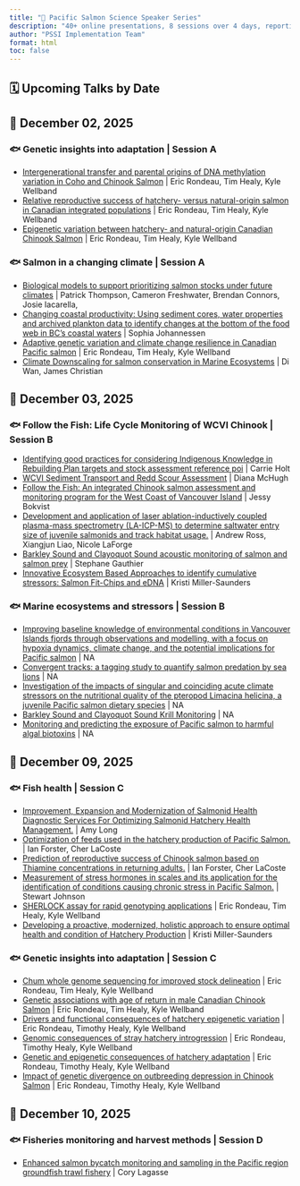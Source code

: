 ```yaml
---
title: "🌊 Pacific Salmon Science Speaker Series"
description: "40+ online presentations, 8 sessions over 4 days, reporting on the results of the most current salmon science research through the PSSI and BCSRIF programs."
author: "PSSI Implementation Team"
format: html
toc: false
---
```


## 🗓️ Upcoming Talks by Date

## 📅 December 02, 2025

### 🐟 Genetic insights into adaptation | Session A

- [Intergenerational transfer and parental origins of DNA methylation variation in Coho and Chinook Salmon](pages/2435.qmd) | Eric Rondeau, Tim Healy, Kyle Wellband
- [Relative reproductive success of hatchery- versus natural-origin salmon in Canadian integrated populations](pages/2451.qmd) | Eric Rondeau, Tim Healy, Kyle Wellband
- [Epigenetic variation between hatchery- and natural-origin Canadian Chinook Salmon](pages/2453.qmd) | Eric Rondeau, Tim Healy, Kyle Wellband

### 🐟 Salmon in a changing climate | Session A

- [Biological models to support prioritizing salmon stocks under future climates](pages/2405.qmd) | Patrick Thompson, Cameron Freshwater, Brendan Connors, Josie Iacarella,
- [Changing coastal productivity: Using sediment cores, water properties and archived plankton data to identify changes at the bottom of the food web in BC’s coastal waters](pages/2406.qmd) | Sophia Johannessen
- [Adaptive genetic variation and climate change resilience in Canadian Pacific salmon](pages/2437.qmd) | Eric Rondeau, Tim Healy, Kyle Wellband
- [Climate Downscaling for salmon conservation in Marine Ecosystems](pages/2539.qmd) | Di Wan, James Christian

## 📅 December 03, 2025

### 🐟 Follow the Fish: Life Cycle Monitoring of WCVI Chinook | Session B

- [Identifying good practices for considering Indigenous Knowledge in Rebuilding Plan targets and stock assessment reference poi](pages/2397.qmd) | Carrie Holt
- [WCVI Sediment Transport and Redd Scour Assessment](pages/2398.qmd) | Diana McHugh
- [Follow the Fish: An integrated Chinook salmon assessment and monitoring program for the West Coast of Vancouver Island](pages/2407.qmd) | Jessy Bokvist
- [Development and application of laser ablation-inductively coupled plasma-mass spectrometry (LA-ICP-MS) to determine saltwater entry size of juvenile salmonids and track habitat usage.](pages/2422.qmd) | Andrew Ross, Xiangjun Liao, Nicole LaForge
- [Barkley Sound and Clayoquot Sound acoustic monitoring of salmon and salmon prey](pages/2432.qmd) | Stephane Gauthier
- [Innovative Ecosystem Based Approaches to identify cumulative stressors: Salmon Fit-Chips and eDNA](pages/2447.qmd) | Kristi Miller-Saunders

### 🐟 Marine ecosystems and stressors | Session B

- [Improving baseline knowledge of environmental conditions in Vancouver Islands fjords through observations and modelling, with a focus on hypoxia dynamics, climate change, and the potential implications for Pacific salmon](pages/2404.qmd) | NA
- [Convergent tracks: a tagging study to quantify salmon predation by sea lions](pages/2409.qmd) | NA
- [Investigation of the impacts of singular and coinciding acute climate stressors on the nutritional quality of the pteropod Limacina helicina, a juvenile Pacific salmon dietary species](pages/2412.qmd) | NA
- [Barkley Sound and Clayoquot Sound Krill Monitoring](pages/2413.qmd) | NA
- [Monitoring and predicting the exposure of Pacific salmon to harmful algal biotoxins](pages/2416.qmd) | NA

## 📅 December 09, 2025

### 🐟 Fish health | Session C

- [Improvement, Expansion and Modernization of Salmonid Health Diagnostic Services For Optimizing Salmonid Hatchery Health Management.](pages/2408.qmd) | Amy Long
- [Optimization of feeds used in the hatchery production of Pacific Salmon.](pages/2417.qmd) | Ian Forster, Cher LaCoste
- [Prediction of reproductive success of Chinook salmon based on Thiamine concentrations in returning adults.](pages/2418.qmd) | Ian Forster, Cher LaCoste
- [Measurement of stress hormones in scales and its application for the identification of conditions causing chronic stress in Pacific Salmon.](pages/2421.qmd) | Stewart Johnson
- [SHERLOCK assay for rapid genotyping applications](pages/2434.qmd) | Eric Rondeau, Tim Healy, Kyle Wellband
- [Developing a proactive, modernized, holistic approach to ensure optimal health and condition of Hatchery Production](pages/2448.qmd) | Kristi Miller-Saunders

### 🐟 Genetic insights into adaptation | Session C

- [Chum whole genome sequencing for improved stock delineation](pages/2436.qmd) | Eric Rondeau, Tim Healy, Kyle Wellband
- [Genetic associations with age of return in male Canadian Chinook Salmon](pages/2452.qmd) | Eric Rondeau, Tim Healy, Kyle Wellband
- [Drivers and functional consequences of hatchery epigenetic variation](pages/3103.qmd) | Eric Rondeau, Timothy Healy, Kyle Wellband
- [Genomic consequences of stray hatchery introgression](pages/3119.qmd) | Eric Rondeau, Timothy Healy, Kyle Wellband
- [Genetic and epigenetic consequences of hatchery adaptation](pages/3120.qmd) | Eric Rondeau, Timothy Healy, Kyle Wellband
- [Impact of genetic divergence on outbreeding depression in Chinook Salmon](pages/3121.qmd) | Eric Rondeau, Timothy Healy, Kyle Wellband

## 📅 December 10, 2025

### 🐟 Fisheries monitoring and harvest methods | Session D

- [Enhanced salmon bycatch monitoring and sampling in the Pacific region groundfish trawl fishery](pages/2394.qmd) | Cory Lagasse

